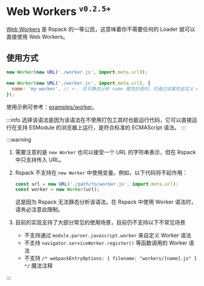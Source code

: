 
<WebpackLicense from="https://webpack.js.org/guides/web-workers/" />

# Web Workers <sup>`v0.2.5+`</sup>

[Web Workers](https://developer.mozilla.org/zh-CN/docs/Web/API/Web_Workers_API/Using_web_workers) 是 Rspack 的一等公民，这意味着你不需要任何的 Loader 就可以直接使用 Web Workers。

## 使用方式

```js
new Worker(new URL('./worker.js', import.meta.url));
```

```js
new Worker(new URL('./worker.js', import.meta.url), {
  name: 'my-worker', // <-- 在可静态分析 name 属性的值时，可通过该属性自定义 worker 的 chunk name，用于替换最终 chunk 文件生成时 [name] 占位符
});
```

使用示例可参考：[examples/worker](https://github.com/web-infra-dev/rspack/tree/main/examples/worker)。

:::info
选择该语法是因为该语法在不使用打包工具时也能运行代码，它可以直接运行在支持 ESModule 的浏览器上运行，是符合标准的 ECMAScript 语法。
:::

:::warning

1. 需要注意的是 `new Worker` 也可以接受一个 URL 的字符串表示，但在 Rspack 中只支持传入 URL。
2. Rspack 不支持在 `new Worker` 中使用变量。例如，以下代码将不起作用：

   ```js
   const url = new URL('./path/to/worker.js', import.meta.url);
   const worker = new Worker(url);
   ```

   这是因为 Rspack 无法静态分析该语法。在 Rspack 中使用 Worker 语法时，请务必注意此限制。

3. 目前的实现支持了大部分常见的使用场景，目前仍不支持以下不常见场景
   - 不支持通过 `module.parser.javascript.worker` 来自定义 Worker 语法
   - 不支持 `navigator.serviceWorker.register()` 等函数调用的 Worker 语法
   - 不支持 `/* webpackEntryOptions: { filename: "workers/[name].js" } */` 魔法注释

:::
